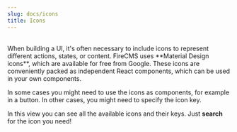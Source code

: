```yaml
---
slug: docs/icons
title: Icons
---
```




<DocsIconsView/>

<br/>
When building a UI, it's often necessary to include icons to represent different actions, states, or content.
FireCMS uses **Material Design icons**, which are available for free from Google. These icons are conveniently
packed as independent React components, which can be used in your own components.

In some cases you might need to use the icons as components, for example in a button. In other cases, you might
need to specify the icon key.

In this view you can see all the available icons and their keys. Just **search** for the icon you need!
<br/>
